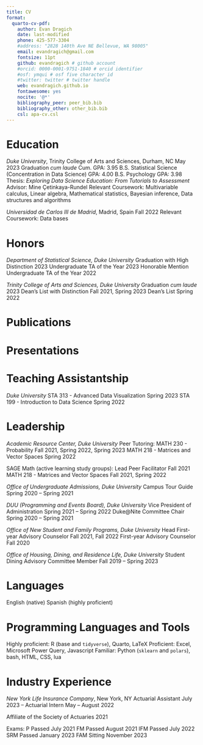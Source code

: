 ```yaml
---
title: CV
format:
  quarto-cv-pdf: 
    author: Evan Dragich
    date: last-modified
    phone: 425-577-3304
    #address: "2828 140th Ave NE Bellevue, WA 98005"
    email: evandragich@gmail.com
    fontsize: 11pt
    github: evandragich # github account
    #orcid: 0000-0001-9751-1840 # orcid identifier
    #osf: ymqui # osf five character id
    #twitter: twitter # twitter handle
    web: evandragich.github.io
    fontawesome: yes
    nocite: '@*'
    bibliography_peer: peer_bib.bib
    bibliography_other: other_bib.bib
    csl: apa-cv.csl
---
```


# Education

*Duke University*, Trinity College of Arts and Sciences, Durham, NC \hfill May 2023 \newline
Graduation *cum laude* \hfill Cum. GPA: 3.95 \newline
B.S. Statistical Science (Concentration in Data Science) \hfill GPA: 4.00 \newline
B.S. Psychology \hfill GPA: 3.98 \newline
Thesis: *Exploring Data Science Education: From Tutorials to Assessment* \newline
Advisor: Mine Çetinkaya-Rundel \newline
Relevant Coursework: Multivariable calculus, Linear algebra, Mathematical statistics, Bayesian inference, Data structures and algorithms

*Universidad de Carlos III de Madrid*, Madrid, Spain \hfill Fall 2022 \newline
Relevant Coursework: Data bases

# Honors

*Department of Statistical Science, Duke University* \newline
Graduation with High Distinction \hfill 2023 \newline
Undergraduate TA of the Year \hfill 2023 \newline
Honorable Mention Undergraduate TA of the Year \hfill 2022

*Trinity College of Arts and Sciences, Duke University* \newline
Graduation *cum laude* \hfill 2023 \newline
Dean's List with Distinction \hfill Fall 2021, Spring 2023 \newline
Dean's List \hfill Spring 2022

# Publications

::: {#refs_peer}
:::

# Presentations

::: {#refs_other}
:::

# Teaching Assistantship
*Duke University* \newline
STA 313 - Advanced Data Visualization \hfill Spring 2023 \newline
STA 199 - Introduction to Data Science \hfill Spring 2022

# Leadership

*Academic Resource Center, Duke University* \newline
Peer Tutoring: \newline
MATH 230 - Probability \hfill Fall 2021, Spring 2022, Spring 2023 \newline
MATH 218 - Matrices and Vector Spaces \hfill Spring 2022

SAGE Math (active learning study groups): \newline
Lead Peer Facilitator \hfill Fall 2021 \newline
MATH 218 - Matrices and Vector Spaces \hfill Fall 2021, Spring 2022

*Office of Undergraduate Admissions, Duke University* \newline
Campus Tour Guide \hfill Spring 2020 -- Spring 2021

*DUU (Programming and Events Board), Duke University* \newline
Vice President of Administration  \hfill Spring 2021 -- Spring 2022 \newline
Duke\@Nite Committee Chair  \hfill Spring 2020 -- Spring 2021

*Office of New Student and Family Programs, Duke University* \newline
Head First-year Advisory Counselor \hfill Fall 2021, Fall 2022 \newline
First-year Advisory Counselor \hfill Fall 2020

*Office of Housing, Dining, and Residence Life, Duke University* \newline
Student Dining Advisory Committee Member \hfill Fall 2019 -- Spring 2023

# Languages

English (native) \newline
Spanish (highly proficient)

# Programming Languages and Tools

Highly proficient: R (base and `tidyverse`), Quarto, LaTeX \newline
Proficient: Excel, Microsoft Power Query, Javascript \newline
Familiar: Python (`sklearn` and `polars`), bash, HTML, CSS, lua

# Industry Experience

*New York Life Insurance Company*, New York, NY \newline
Actuarial Assistant \hfill July 2023 --\newline
Actuarial Intern \hfill May -- August 2022

Affiliate of the Society of Actuaries \hfill 2021

Exams: \newline
P \hfill Passed July 2021 \newline
FM \hfill Passed August 2021 \newline
IFM \hfill Passed July 2022 \newline
SRM \hfill Passed January 2023 \newline
FAM \hfill Sitting November 2023 \newline


